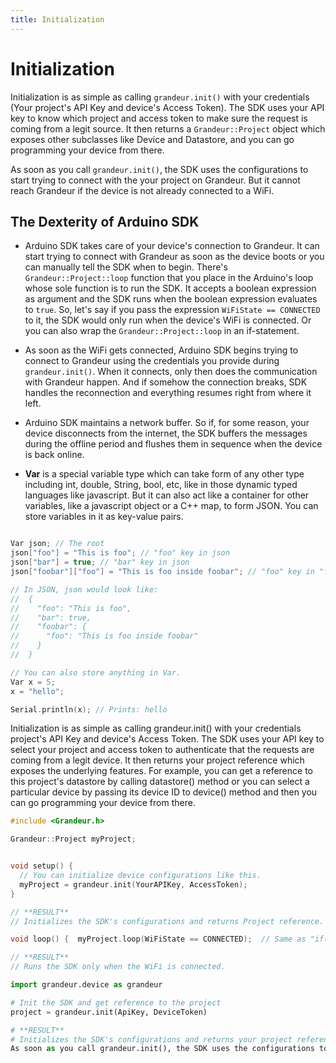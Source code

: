 ```yaml
---
title: Initialization
---
```

# Initialization


<Tabs group="tab-group-test">

  <Item value="arduino" label="Arduino">

Initialization is as simple as calling `grandeur.init()` with your credentials (Your project's API Key and device's Access Token). The SDK uses your API key to know which project and access token to make sure the request is coming from a legit source. It then returns a `Grandeur::Project` object which exposes other subclasses like Device and Datastore, and you can go programming your device from there.

As soon as you call `grandeur.init()`, the SDK uses the configurations to start trying to connect with the your project on Grandeur. But it cannot reach Grandeur if the device is not already connected to a WiFi.


## The Dexterity of Arduino SDK

- Arduino SDK takes care of your device's connection to Grandeur. It can start trying to connect with Grandeur as soon as the device boots or you can manually tell the SDK when to begin. There's `Grandeur::Project::loop` function that you place in the Arduino's loop whose sole function is to run the SDK. It accepts a boolean expression as argument and the SDK runs when the boolean expression evaluates to `true`. So, let's say if you pass the expression `WiFiState == CONNECTED` to it, the SDK would only run when the device's WiFi is connected. Or you can also wrap the `Grandeur::Project::loop` in an if-statement.

- As soon as the WiFi gets connected, Arduino SDK begins trying to connect to Grandeur using the credentials you provide during `grandeur.init()`. When it connects, only then does the communication with Grandeur happen. And if somehow the connection breaks, SDK handles the reconnection and everything resumes right from where it left.

- Arduino SDK maintains a network buffer. So if, for some reason, your device disconnects from the internet, the SDK buffers the messages during the offline period and flushes them in sequence when the device is back online.

- **Var** is a special variable type which can take form of any other type including int, double, String, bool, etc, like in those dynamic typed languages like javascript. But it can also act like a container for other variables, like a javascript object or a C++ map, to form JSON. You can store variables in it as key-value pairs. 


```cpp

Var json; // The root
json["foo"] = "This is foo"; // "foo" key in json
json["bar"] = true; // "bar" key in json
json["foobar"]["foo"] = "This is foo inside foobar"; // "foo" key in "foobar" key in json

// In JSON, json would look like:
//  {
//    "foo": "This is foo",
//    "bar": true,
//    "foobar": {
//      "foo": "This is foo inside foobar"
//    }
//  }

// You can also store anything in Var.
Var x = 5;
x = "hello";

Serial.println(x); // Prints: hello
```


  </Item>

  <Item value="py" label="Py">

Initialization is as simple as calling grandeur.init() with your credentials project's API Key and device's Access Token. The SDK uses your API key to select your project and access token to authenticate that the requests are coming from a legit device. It then returns your project reference which exposes the underlying features. For example, you can get a reference to this project's datastore by calling datastore() method or you can select a particular device by passing its device ID to device() method and then you can go programming your device from there.
  </Item>

</Tabs>


<Tabs group="tab-group-test">

  <Item value="arduino" label="Arduino">

```cpp
#include <Grandeur.h>

Grandeur::Project myProject;


void setup() {
  // You can initialize device configurations like this.
  myProject = grandeur.init(YourAPIKey, AccessToken);
}

// **RESULT**
// Initializes the SDK's configurations and returns Project reference.

void loop() {  myProject.loop(WiFiState == CONNECTED);  // Same as "if(WiFiState == CONNECTED) myProject.loop();"}

// **RESULT**
// Runs the SDK only when the WiFi is connected.
```



  </Item>

   <Item value="py" label="Py">

```py
import grandeur.device as grandeur

# Init the SDK and get reference to the project
project = grandeur.init(ApiKey, DeviceToken)

# **RESULT**
# Initializes the SDK's configurations and returns your project reference.
As soon as you call grandeur.init(), the SDK uses the configurations to start trying to connect with the your project on Grandeur.
```
</Item>

</Tabs>